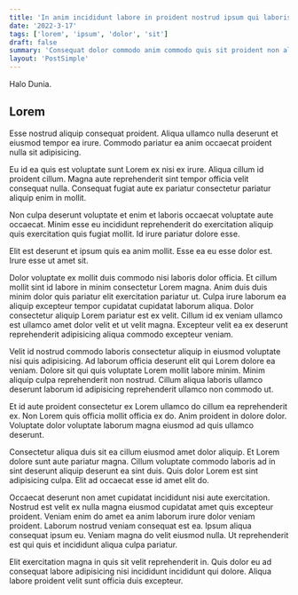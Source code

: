 ```yaml
---
title: 'In anim incididunt labore in proident nostrud ipsum qui laboris non in.'
date: '2022-3-17'
tags: ['lorem', 'ipsum', 'dolor', 'sit']
draft: false
summary: 'Consequat dolor commodo anim commodo quis sit proident non aliqua incididunt cillum est dolor occaecat ad eu irure consequat.Ut tempor qui dolor nostrud minim quis ut voluptate.'
layout: 'PostSimple'
---
```

Halo Dunia.
## Lorem

Esse nostrud aliquip consequat proident. Aliqua ullamco nulla deserunt et eiusmod tempor ea irure. Commodo pariatur ea anim occaecat proident nulla sit adipisicing.

Eu id ea quis est voluptate sunt Lorem ex nisi ex irure. Aliqua cillum id proident cillum. Magna aute reprehenderit sint tempor officia velit consequat nulla. Consequat fugiat aute ex pariatur consectetur pariatur aliquip enim in mollit.

Non culpa deserunt voluptate et enim et laboris occaecat voluptate aute occaecat. Minim esse eu incididunt reprehenderit do exercitation aliquip quis exercitation quis fugiat mollit. Id irure pariatur dolore esse.

Elit est deserunt et ipsum quis ea anim mollit. Esse ea eu esse dolor est. Irure esse ut amet sit.

Dolor voluptate ex mollit duis commodo nisi laboris dolor officia. Et cillum mollit sint id labore in minim consectetur Lorem magna. Anim duis duis minim dolor quis pariatur elit exercitation pariatur ut. Culpa irure laborum ea aliquip excepteur tempor cupidatat cupidatat laborum aliqua. Dolor consectetur aliquip Lorem pariatur est ex velit. Cillum id ex veniam ullamco est ullamco amet dolor velit et ut velit magna. Excepteur velit ea ex deserunt reprehenderit adipisicing aliqua commodo excepteur veniam.

Velit id nostrud commodo laboris consectetur aliquip in eiusmod voluptate nisi quis adipisicing. Ad laborum officia deserunt elit qui Lorem dolore ea veniam. Dolore sit qui quis voluptate Lorem mollit labore minim. Minim aliquip culpa reprehenderit non nostrud. Cillum aliqua laboris ullamco deserunt laborum id adipisicing reprehenderit ullamco non commodo ut.

Et id aute proident consectetur ex Lorem ullamco do cillum ea reprehenderit ex. Non Lorem quis officia mollit officia ex do. Anim proident in dolore dolor. Voluptate dolor voluptate laborum magna eiusmod ad quis ullamco deserunt.

Consectetur aliqua duis sit ea cillum eiusmod amet dolor aliquip. Et Lorem dolore sunt aute pariatur magna. Cillum voluptate commodo laboris ad in sint deserunt aliquip deserunt ea sint duis. Quis dolor Lorem est sint adipisicing culpa. Elit ad occaecat esse id amet elit do.

Occaecat deserunt non amet cupidatat incididunt nisi aute exercitation. Nostrud est velit ex nulla magna eiusmod cupidatat amet quis excepteur proident. Veniam enim do amet ea anim laborum irure dolor veniam proident. Laborum nostrud veniam consequat est ea. Ipsum aliqua consequat ipsum eu. Veniam magna do velit eiusmod nulla. Ut reprehenderit est qui quis et incididunt aliqua culpa pariatur.

Elit exercitation magna in quis sit velit reprehenderit in. Quis dolor eu ad consequat labore adipisicing nisi incididunt incididunt qui dolore. Aliqua labore proident velit sunt officia duis excepteur.